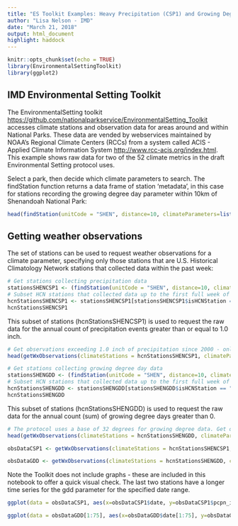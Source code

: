 ```yaml
---
title: "ES Toolkit Examples: Heavy Precipitation (CSP1) and Growing Degree Days (CST3) Metrics"
author: "Lisa Nelson - IMD"
date: "March 21, 2018"
output: html_document
highlight: haddock
---
```


```r
knitr::opts_chunk$set(echo = TRUE)
library(EnvironmentalSettingToolkit)
library(ggplot2)
```

## IMD Environmental Setting Toolkit

The EnvironmentalSetting toolkit <https://github.com/nationalparkservice/EnvironmentalSetting_Toolkit> accesses climate stations and observation data for areas around and within National Parks. These data are vended by webservices maintained by NOAA's Regional Climate Centers (RCCs) from a system called ACIS - Applied Climate Information System <http://www.rcc-acis.org/index.html>. This example shows raw data for two of the 52 climate metrics in the draft Environmental Setting protocol uses.

Select a park, then decide which climate parameters to search.  The findStation function returns a data frame of station 'metadata', in this case for stations recording the growing degree day parameter within 10km of Shenandoah National Park:

```r
head(findStation(unitCode = "SHEN", distance=10, climateParameters=list("gdd")))
```

## Getting weather observations

The set of stations can be used to request weather observations for a climate parameter, specifying only those stations that are U.S. Historical Climatology Network stations that collected data within the past week:

```r
# Get stations collecting precipitation data
stationsSHENCSP1 <- (findStation(unitCode = "SHEN", distance=10, climateParameters=list("pcpn")))
# Subset HCN stations that collected data up to the first full week of March 2018 
hcnStationsSHENCSP1 <- stationsSHENCSP1[stationsSHENCSP1$isHCNStation == "Y" & stationsSHENCSP1$maxDate >= "2018-03-10",]
hcnStationsSHENCSP1
```
This subset of stations (hcnStationsSHENCSP1) is used to request the raw data for the annual count of precipitation events greater than or equal to 1.0 inch.
```r
# Get observations exceeding 1.0 inch of precipitation since 2000 - only head rows shown for brevity. 
head(getWxObservations(climateStations = hcnStationsSHENCSP1, climateParameters = list("pcpn"), duration="yly", interval="yly", reduceCodes = list("cnt_ge_1.0"), sdate = "2000-01-01"))
```

```r
# Get stations collecting growing degree day data
stationsSHENGDD <- (findStation(unitCode = "SHEN", distance=10, climateParameters=list("gdd")))
# Subset HCN stations that collected data up to the first full week of March 2018 
hcnStationsSHENGDD <- stationsSHENGDD[stationsSHENGDD$isHCNStation == "Y" & stationsSHENGDD$maxDate >= "2018-03-10",]
hcnStationsSHENGDD
```
This subset of stations (hcnStationsSHENGDD) is used to request the raw data for the annual count (sum) of growing degree days greater than 0.
```r
# The protocol uses a base of 32 degrees for growing degree data. Get observations since 2000 - only head rows shown for brevity. 
head(getWxObservations(climateStations = hcnStationsSHENGDD, climateParameters = list("gdd32"), duration="yly", interval="yly", reduceCodes = list("cnt_gt_0"), sdate = "2000-01-01"))
```
```r
obsDataCSP1 <- getWxObservations(climateStations = hcnStationsSHENCSP1, climateParameters = list("pcpn"), duration="yly", interval="yly", reduceCodes = list("cnt_ge_1.0"), sdate = "2000-01-01")

obsDataGDD <- getWxObservations(climateStations = hcnStationsSHENGDD, climateParameters = list("gdd32"), duration="yly", interval="yly", reduceCodes = list("cnt_gt_0"), sdate = "2000-01-01")
```
Note the Toolkit does not include graphs - these are included in this notebook to offer a quick visual check.  The last two stations have a longer time series for the gdd parameter for the specified date range. 

```r
ggplot(data = obsDataCSP1, aes(x=obsDataCSP1$date, y=obsDataCSP1$pcpn_in_cnt_ge_1.0, group=obsDataCSP1$name, color=obsDataCSP1$name)) + geom_line() + geom_point() + labs(x = "Year", y = "# days with pcpn >= 1.0 inch", title = "CSP1: Heavy Precipitation (raw data)", color = "Station")

ggplot(data = obsDataGDD[1:75], aes(x=obsDataGDD$date[1:75], y=obsDataGDD$gdd32__cnt_gt_0[1:75], group=obsDataGDD$name[1:75], color=obsDataGDD$name[1:75])) + geom_line() + geom_point() + labs(x = "Year", y = "# growing degree days (annual sum)", title = "CST6: Growing Degree Days - Annual Sum (raw data)", color = "Station")

```
